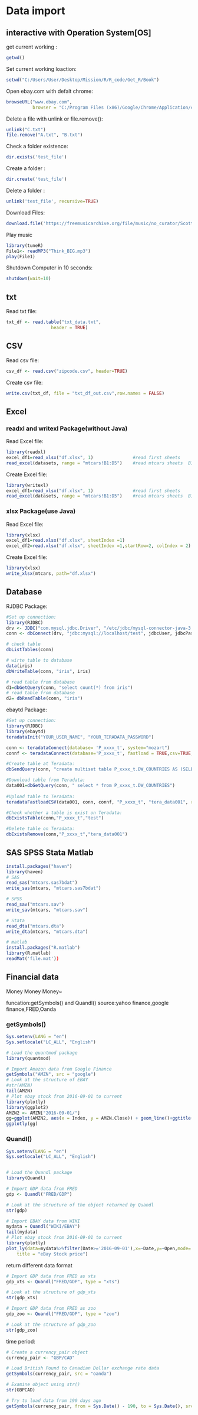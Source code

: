 # Data import

## interactive with Operation System[OS]
get current working :
```r
getwd()
```

Set current working loaction:
```r
setwd("C:/Users/User/Desktop/Mission/R/R_code/Get_R/Book")
```


Open ebay.com with defalt chrome:
```r
browseURL("www.ebay.com",
          browser = "C:/Program Files (x86)/Google/Chrome/Application/chrome.exe")
```

Delete a file with unlink or file.remove():
```r
unlink("C.txt")
file.remove("A.txt", "B.txt")
```

Check a folder existence:
```r
dir.exists('test_file')
```

Create a folder :
```r
dir.create('test_file')
```

Delete a folder :
```r
unlink('test_file', recursive=TRUE)
```

Download Files:
```r
download.file('https://freemusicarchive.org/file/music/no_curator/Scott_Holmes/Corporate__Motivational_Music/Scott_Holmes_-_13_-_Think_BIG.mp3',destfile='Think_BIG.mp3',method='curl')

```


Play music
```r
library(tuneR)
File1<- readMP3("Think_BIG.mp3")
play(File1)
```

Shutdown Computer in 10 seconds:
```r
shutdown(wait=10)
```

## txt 
Read txt file:
```r
txt_df <- read.table("txt_data.txt", 
                 header = TRUE)
```


## CSV
Read csv file:
```r
csv_df <- read.csv("zipcode.csv", header=TRUE)
```

Create csv file:
```r
write.csv(txt_df, file = "txt_df_out.csv",row.names = FALSE)
```


## Excel

### readxl and writexl Package(without Java)


Read Excel file:
```r
library(readxl)
excel_df1=read_xlsx("df.xlsx", 1)               #read first sheets 
read_excel(datasets, range = "mtcars!B1:D5")    #read mtcars sheets  B1:D5
```


Create Excel file:

```r
library(writexl)
excel_df1=read_xlsx("df.xlsx", 1)               #read first sheets 
read_excel(datasets, range = "mtcars!B1:D5")    #read mtcars sheets  B1:D5
```



### xlsx Package(use Java)

Read Excel file:
```r
library(xlsx)
excel_df1=read.xlsx("df.xlsx", sheetIndex =1)                          #read 1 sheets 
excel_df2=read.xlsx("df.xlsx", sheetIndex =1,startRow=2, colIndex = 2) #read 1 sheets start from 2 row and 2 colmun
```

Create Excel file:
```r
library(xlsx)
write_xlsx(mtcars, path="df.xlsx")
```



## Database 

RJDBC Package:

```r
#Set up connection:
library(RJDBC)
drv <- JDBC("com.mysql.jdbc.Driver", "/etc/jdbc/mysql-connector-java-3.1.14-bin.jar", "`")
conn <- dbConnect(drv, "jdbc:mysql://localhost/test", jdbcUser, jdbcPass)

# check table
dbListTables(conn)

# wirte table to database
data(iris)
dbWriteTable(conn, "iris", iris)

# read table from database
d1=dbGetQuery(conn, "select count(*) from iris")
# read table from database
d2= dbReadTable(conn, "iris")
```


ebaytd Package:
```r
#Set up connection:
library(RJDBC)
library(ebaytd)
teradataInit("YOUR_USER_NAME", "YOUR_TERADATA_PASSWORD")

conn <- teradataConnect(database= 'P_xxxx_t', system="mozart") 
connf <- teradataConnect(database='P_xxxx_t', fastload = TRUE,csv=TRUE,system="mozart")

#Create table at Teradata:
dbSendQuery(conn, "create multiset table P_xxxx_t.DW_COUNTRIES AS (SELECT  * from DW_COUNTRIES) WITH    DATA ")

#Download table from Teradata:  
data001=dbGetQuery(conn, " select * from P_xxxx_t.DW_COUNTRIES")
  
#Upload table to Teradata:
teradataFastloadCSV(data001, conn, connf, "P_xxxx_t", "tera_data001", replace = TRUE, primary_index = c(1))

#Check whether a table is exist on Teradata:
dbExistsTable(conn,"P_xxxx_t","test")

#Delete table on Teradata:
dbExistsRemove(conn,"P_xxxx_t","tera_data001")
```


## SAS SPSS Stata Matlab
```r
install.packages("haven")
library(haven)
# SAS
read_sas("mtcars.sas7bdat")
write_sas(mtcars, "mtcars.sas7bdat")

# SPSS
read_sav("mtcars.sav")
write_sav(mtcars, "mtcars.sav")

# Stata
read_dta("mtcars.dta")
write_dta(mtcars, "mtcars.dta")

# matlab
install.packages("R.matlab")
library(R.matlab)
readMat('file.mat'))
```
## Financial data

Money Money Money~

funcation:getSymbols() and Quandl()
source:yahoo finance,google finance,FRED,Oanda


### getSymbols()
```r

Sys.setenv(LANG = "en")
Sys.setlocale("LC_ALL", "English")

# Load the quantmod package
library(quantmod)

# Import Amazon data from Google Finance
getSymbols("AMZN", src = "google")
# Look at the structure of EBAY
#str(AMZN)
tail(AMZN)
# Plot ebay stock from 2016-09-01 to current
library(plotly)
library(ggplot2)
AMZN2 <- AMZN["2016-09-01/"] 
gg=ggplot(AMZN2, aes(x = Index, y = AMZN.Close)) + geom_line()+ggtitle("Amazon Stock price") 
ggplotly(gg)

```

### Quandl()
```r

Sys.setenv(LANG = "en")
Sys.setlocale("LC_ALL", "English")


# Load the Quandl package
library(Quandl)

# Import GDP data from FRED
gdp <- Quandl("FRED/GDP")

# Look at the structure of the object returned by Quandl
str(gdp)

# Import EBAY data from WIKI
mydata = Quandl("WIKI/EBAY")
tail(mydata)
# Plot ebay stock from 2016-09-01 to current
library(plotly)
plot_ly(data=mydata%>%filter(Date>='2016-09-01'),x=~Date,y=~Open,mode='lines')%>%layout(
    title = "eBay Stock price")

```


return different data format
```r
# Import GDP data from FRED as xts
gdp_xts <- Quandl("FRED/GDP", type = "xts")

# Look at the structure of gdp_xts
str(gdp_xts)

# Import GDP data from FRED as zoo
gdp_zoo <- Quandl("FRED/GDP", type = "zoo")

# Look at the structure of gdp_zoo
str(gdp_zoo)
```


time period:
```r
# Create a currency_pair object
currency_pair <- "GBP/CAD"

# Load British Pound to Canadian Dollar exchange rate data
getSymbols(currency_pair, src = "oanda")

# Examine object using str()
str(GBPCAD)

# Try to load data from 190 days ago
getSymbols(currency_pair, from = Sys.Date() - 190, to = Sys.Date(), src = "oanda")
```
  
  









